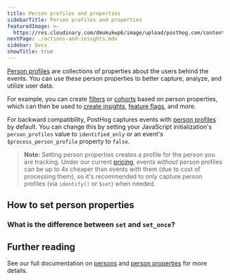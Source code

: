 ```yaml
---
title: Person profiles and properties
sidebarTitle: Person profiles and properties
featuredImage: >-
  https://res.cloudinary.com/dmukukwp6/image/upload/posthog.com/contents/docs/getting-started/images/docs-properties.png
nextPage: ./actions-and-insights.mdx
sidebar: Docs
showTitle: true
---
```



[Person profiles](/docs/data/persons) are collections of properties about the users behind the events. You can use these person properties to better capture, analyze, and utilize user data.

For example, you can create [filters](/docs/product-analytics/trends#filtering-events-based-on-properties) or [cohorts](/docs/data/cohorts) based on person properties, which can then be used to [create insights](/docs/product-analytics/insights), [feature flags](/docs/feature-flags), and more. 

For backward compatibility, PostHog captures events with [person profiles](/docs/data/persons) by default. You can change this by setting your JavaScript initialization's `person_profiles` value to `identified_only` or an event's `$process_person_profile` property to `false`.

> **Note:** Setting person properties creates a profile for the person you are tracking. Under our current [pricing](/pricing), events _without_ person profiles can be up to 4x cheaper than events _with_ them (due to cost of processing them), so it's recommended to only capture person profiles (via `identify()` or `$set`) when needed.

## How to set person properties

<UserPropertiesHowToSet/>

### What is the difference between `set` and `set_once`?

<UserPropertiesSetVsSetOnce/>

## Further reading

See our full documentation on [persons](/docs/data/persons) and [person properties](/docs/data/user-properties) for more details.
